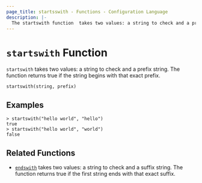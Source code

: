 ```yaml
---
page_title: startsswith - Functions - Configuration Language
description: |-
  The startswith function  takes two values: a string to check and a prefix string. It returns true if the string begins with that exact prefix.
---
```


# `startswith` Function

`startswith` takes two values: a string to check and a prefix string. The function returns true if the string begins with that exact prefix.

```hcl
startswith(string, prefix)
```

## Examples

```
> startswith("hello world", "hello")
true
> startswith("hello world", "world")
false
```

## Related Functions

- [`endswith`](/packer/docs/templates/hcl_templates/functions/string/endswith) takes two values: a string to check
  and a suffix string. The function returns true if the first string ends with that exact suffix.
